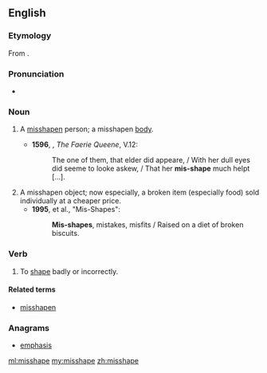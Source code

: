 ==English==
===Etymology===
From {{prefix|mis|shape}}.

===Pronunciation===
*{{a|UK}} {{IPA|/ˈmɪsʃeɪp/}}

===Noun===
{{en-noun}}

# {{obsolete}} A [[misshapen]] person; a misshapen [[body]]. {{defdate|14th-17th c.}}
#*'''1596''', {{w|Edmund Spenser}}, ''The Faerie Queene'', V.12:
#*:The one of them, that elder did appeare, / With her dull eyes did seeme to looke askew, / That her '''mis-shape''' much helpt [...].
# A misshapen object; now especially, a broken item (especially food) sold individually at a cheaper price. {{defdate|from 19th c.}}
#*'''1995''', {{w|Jarvis Cocker}} et al., "Mis-Shapes":
#*:'''Mis-shapes''', mistakes, misfits / Raised on a diet of broken biscuits.

===Verb===
{{en-verb|misshapes|misshaping|misshaped|misshaped}}

# To [[shape]] badly or incorrectly. {{defdate|from 15th c.}}

====Related terms====
* [[misshapen]]

===Anagrams===
* [[emphasis#English|emphasis]]

[[ml:misshape]]
[[my:misshape]]
[[zh:misshape]]